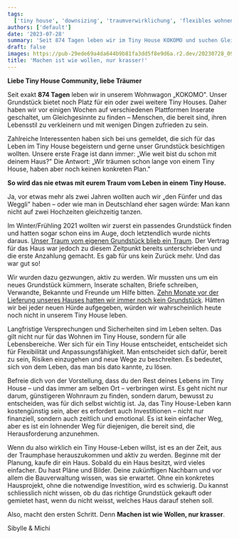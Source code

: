```yaml
---
tags:
  ['tiny house', 'downsizing', 'traumverwirklichung', 'flexibles wohnen', 'gemeinschaftsprojekt']
authors: ['default']
date: '2023-07-28'
summary: 'Seit 874 Tagen leben wir im Tiny House KOKOMO und suchen Gleichgesinnte für unser Grundstück. Mit Erfahrungen und Ratschlägen motivieren wir zur Umsetzung des Tiny House-Traums.'
draft: false
images: https://pub-29ede69a4da644b9b81fa3dd5f8e9d6a.r2.dev/20230728_094822.webp
title: 'Machen ist wie wollen, nur krasser!'
---
```


**Liebe Tiny House Community, liebe Träumer**

Seit exakt **874 Tagen** leben wir in unserem Wohnwagon „KOKOMO". Unser
Grundstück bietet noch Platz für ein oder zwei weitere Tiny Houses. Daher
haben wir vor einigen Wochen auf verschiedenen Plattformen Inserate
geschaltet, um Gleichgesinnte zu finden – Menschen, die bereit sind, ihren
Lebensstil zu verkleinern und mit wenigen Dingen zufrieden zu sein.

Zahlreiche Interessenten haben sich bei uns gemeldet, die sich für das Leben
im Tiny House begeistern und gerne unser Grundstück besichtigen wollten.
Unsere erste Frage ist dann immer: „Wie weit bist du schon mit deinem Haus?"
Die Antwort: „Wir träumen schon lange von einem Tiny House, haben aber noch
keinen konkreten Plan."

**So wird das nie etwas mit eurem Traum vom Leben in einem Tiny House.**

Ja, vor etwas mehr als zwei Jahren wollten auch wir „den Fünfer und das
Weggli" haben – oder wie man in Deutschland eher sagen würde: Man kann nicht
auf zwei Hochzeiten gleichzeitig tanzen.

Im Winter/Frühling 2021 wollten wir zuerst ein passendes Grundstück finden und
hatten sogar schon eins im Auge, doch letztendlich wurde nichts daraus. [Unser Traum vom eigenen Grundstück blieb ein Traum](https://www.kokomo.house/tiny-house/grundstueck-in-villmergen-ist-geschichte/). Der Vertrag für das Haus war
jedoch zu diesem Zeitpunkt bereits unterschrieben und die erste Anzahlung
gemacht. Es gab für uns kein Zurück mehr. Und das war gut so!

Wir wurden dazu gezwungen, aktiv zu werden. Wir mussten uns um ein neues
Grundstück kümmern, Inserate schalten, Briefe schreiben, Verwandte, Bekannte
und Freunde um Hilfe bitten. [Zehn Monate vor der Lieferung unseres Hauses hatten wir immer noch kein Grundstück](https://www.kokomo.house/tiny-house/t-10-monate-stellplatz-suche/). Hätten wir bei jeder neuen Hürde
aufgegeben, würden wir wahrscheinlich heute noch nicht in unserem Tiny House
leben.

Langfristige Versprechungen und Sicherheiten sind im Leben selten. Das gilt
nicht nur für das Wohnen im Tiny House, sondern für alle Lebensbereiche. Wer
sich für ein Tiny House entscheidet, entscheidet sich für Flexibilität und
Anpassungsfähigkeit. Man entscheidet sich dafür, bereit zu sein, Risiken
einzugehen und neue Wege zu beschreiten. Es bedeutet, sich von dem Leben, das
man bis dato kannte, zu lösen.

Befreie dich von der Vorstellung, dass du den Rest deines Lebens im Tiny House
– und das immer am selben Ort – verbringen wirst. Es geht nicht nur darum,
günstigeren Wohnraum zu finden, sondern darum, bewusst zu entscheiden, was für
dich selbst wichtig ist. Ja, das Tiny House-Leben kann kostengünstig sein,
aber es erfordert auch Investitionen – nicht nur finanziell, sondern auch
zeitlich und emotional. Es ist kein einfacher Weg, aber es ist ein lohnender
Weg für diejenigen, die bereit sind, die Herausforderung anzunehmen.

Wenn du also wirklich ein Tiny House-Leben willst, ist es an der Zeit, aus der
Traumphase herauszukommen und aktiv zu werden. Beginne mit der Planung, kaufe
dir ein Haus. Sobald du ein Haus besitzt, wird vieles einfacher. Du hast Pläne
und Bilder. Deine zukünftigen Nachbarn und vor allem die Bauverwaltung wissen,
was sie erwartet. Ohne ein konkretes Hausprojekt, ohne die notwendige
Investition, wird es schwierig. Du kannst schliesslich nicht wissen, ob du das
richtige Grundstück gekauft oder gemietet hast, wenn du nicht weisst, welches
Haus darauf stehen soll.

Also, macht den ersten Schritt. Denn **Machen ist wie Wollen, nur krasser**.

Sibylle & Michi
